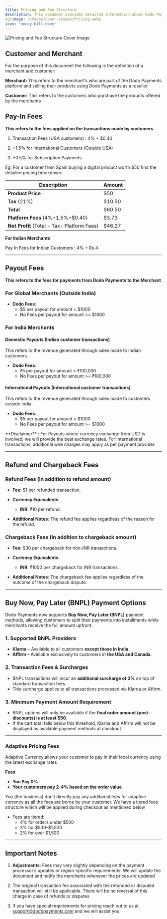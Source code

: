 ```yaml
---
title: Pricing and Fee Structure
description: This document provides detailed information about Dodo Payments’ fee structure for processing transactions, issuing payouts, and refunds and chargebacks. All fees outlined here will apply once a merchant’s account is live.
og:image: /images/cover-images/Pricing.webp
icon: "money-bill-wave"
---
```

<Frame>
    <img src="/images/cover-images/Pricing.webp" alt="Pricing and Fee Structure Cover Image"/>
</Frame>

## **Customer and Merchant**

For the purpose of this document the following is the definition of a merchant and customer:

**Merchant:** This refers to the merchant's who are part of the Dodo Payments platform and selling their products using Dodo Payments as a reseller

**Customer:** This refers to the customers who purchase the products offered by the merchants

## **Pay-In Fees**

**This refers to the fees applied on the transactions made by customers**&#x20;

1. Transaction Fees (USA customers) : 4% + $0.40

2. +1.5% for International Customers (Outside USA)&#x20;

3. +0.5% for Subscription Payments&#x20;

Eg. For a customer from Spain buying a digital product worth $50 find the detailed pricing breakdown:

| Description                                 | Amount |
| ------------------------------------------- | ------ |
| **Product Price**                           | $50    |
| **Tax** (21%)                               | $10.50 |
| **Total**                                   | $60.50 |
| **Platform Fees** (4%+1.5%+$0.40)           | $3.73  |
| **Net Profit** (Total - Tax- Platform Fees) | $46.27 |

**For Indian Merchants**

Pay In Fees for Indian Customers : 4% + Rs.4

***

## **Payout Fees**

**This refers to the fees for payments from Dodo Payments to the Merchant**

### **For Global Merchants (Outside India)**

* **Dodo Fees**: 
  * \$5 per payout for amount < $1000
  * No Fees per payout for amount >= $1000

### **For India Merchants**

#### Domestic Payouts (Indian customer transactions)
This refers to the revenue generated through sales made to Indian customers.

* **Dodo Fees**:
  * ₹5 per payout for amount < ₹100,000
  * No Fees per payout for amount >= ₹100,000

#### International Payouts (International customer transactions)
This refers to the revenue generated through sales made to customers outside India.

* **Dodo Fees**:
  * \$5 per payout for amount < $1000
  * No Fees per payout for amount >= $1000

<Note>
**Disclaimer** : For Payouts where currency exchange from USD is involved, we will provide the best exchange rates. For International transactions, additional wire charges may apply as per payment provider.
</Note>

***

## **Refund and Chargeback Fees**

### **Refund Fees (In addition to refund amount)**

* **Fee**: $1 per refunded transaction.

* **Currency Equivalents**:

  * **INR**: ₹10 per refund.

* **Additional Notes**: The refund fee applies regardless of the reason for the refund.

### **Chargeback Fees (In addition to chargeback amount)**

* **Fee**: $30 per chargeback for non-INR transactions.

* **Currency Equivalents**:
  * **INR**: ₹1000 per chargeback for INR transactions.

* **Additional Notes**: The chargeback fee applies regardless of the outcome of the chargeback dispute.

***

## **Buy Now, Pay Later (BNPL) Payment Options**

Dodo Payments now supports **Buy Now, Pay Later (BNPL)** payment methods, allowing customers to split their payments into installments while merchants receive the full amount upfront.

### **1. Supported BNPL Providers**

- **Klarna** – Available to all customers **except those in India**.
- **Affirm** – Available exclusively to customers in **the USA and Canada**.

### **2. Transaction Fees & Surcharges**

- BNPL transactions will incur an **additional surcharge of 3%** on top of standard transaction fees.
- This surcharge applies to all transactions processed via Klarna or Affirm.

### **3. Minimum Payment Amount Requirement**

- BNPL options will only be available if the **final order amount (post-discounts) is at least $50**.
- If the cart total falls below this threshold, Klarna and Affirm will not be displayed as available payment methods at checkout.

***

### Adaptive Pricing Fees
Adaptive Currency allows your customer to pay in their local currency using the latest exchange rates

**Fees**

- **You Pay 0%**
- **Your customers pay 2-4% based on the order value**

You (the business) don’t directly pay any additional fees for adaptive currency as all the fees are borne by your customer. We have a tiered fees structure which will be applied during checkout as mentioned below 

- Fees are tiered:
  - 4% for orders under \$500
  - 3% for \$500–\$1,500
  - 2% for over \$1,500

***

## **Important Notes**

1. **Adjustments**: Fees may vary slightly depending on the payment processor’s updates or region-specific requirements. We will update the document and notify the merchants whenever the prices are updated

2. The original transaction fee associated with the refunded or disputed transaction will still be applicable. There will be no reversal of this charge in case of refunds or disputes

3. If you have special requirements for pricing reach out to us at [support@dodopayments.com](mailto:support@dodopayments.com) and we will assist you